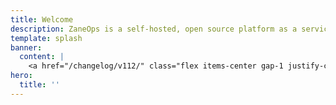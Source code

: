 ```yaml
---
title: Welcome
description: ZaneOps is a self-hosted, open source platform as a service for hosting static sites, web apps, databases, CRONS, Workers using docker swarm as the engine.
template: splash
banner:
  content: |
    <a href="/changelog/v112/" class="flex items-center gap-1 justify-center">Support for Preview Deployments (v1.12) <svg aria-hidden="true" class="astro-vnzlvqnm astro-445ym5ac" width="16" height="16" viewBox="0 0 24 24" fill="currentColor" style="--sl-icon-size: 1.5em;"><path d="M17.92 11.62a1.001 1.001 0 0 0-.21-.33l-5-5a1.003 1.003 0 1 0-1.42 1.42l3.3 3.29H7a1 1 0 0 0 0 2h7.59l-3.3 3.29a1.002 1.002 0 0 0 .325 1.639 1 1 0 0 0 1.095-.219l5-5a1 1 0 0 0 .21-.33 1 1 0 0 0 0-.76Z"></path></svg></a>
hero:
  title: ''
---
```



<Style />

<section id="hero" class="py-12 md:pt-24 grid grid-cols-1 md:grid-cols-3 gap-2 items-center">
  <div class="md:col-span-2 flex flex-col gap-2 items-center text-center md:text-start md:items-start">
    <h1 class="text-4xl md:text-5xl lg:text-6xl whitespace-nowrap">
      Welcome to ZaneOps
    </h1>
    <p>
      ZaneOps is a beautiful and fast self-hosted platform for deploying and managing apps, databases, static websites and more.
    </p>
    <Code lang="shell" code={`curl -fsSL https://cdn.zaneops.dev/install.sh | sudo bash`} frame="none" class="w-full max-w-full" />
    <div class="flex items-center gap-4">
      <LinkButton variant="primary" href="/installation">
        Get started
        <Icon name="right-arrow" />
      </LinkButton>
      <LinkButton variant="minimal" href="/installation">
        Star us on Github
        <Icon name="github" />
      </LinkButton>
    </div>
  </div>
  <div class="order-first md:order-last flex justify-center md:justify-start">
    <Logo class="w-52 sm:w-80" />
  </div>
</section>

<section id="screenshots">
  <BrowserScreenshot srcLight={DashboardLight.src} srcDark={DashboardDark.src} alt="ZaneOps dashboard" />
</section>


<div className="flex flex-col gap-60">

<section id="feature-highlight" className="mt-60 flex flex-col gap-2">
  <h2 className="text-pretty">Exceptional speed and user experience, packed with features</h2>
  <p>
    Who said a free and open source project should look ugly ?
  </p>

  <div className="grid md:grid-cols-2 [&>*]:py-6 [&>:nth-of-type(even)]:md:pl-6  [&>:nth-of-type(even)]:md:border-l [&>:nth-of-type(odd)]:md:pr-6">
    <div className="border-border flex-col gap-3 grid grid-cols-1 grid-rows-subgrid row-span-3">
      <h3 className="text-xl font-medium flex items-center gap-2">
        <Rocket class="text-neutral-400" />
        <span>
          Get started under 60 seconds
        </span>
      </h3>
      <small className="text-sm">
        No code changes, extra packages, or CLI tools needed - just connect your git provider account, select a repo, and click deploy !
      </small>

      <div 
        className="relative aspect-16/9 bg-center bg-bg p-6 rounded-lg h-80 w-full border border-slate-400/10 shadow-xs"
        >
        <img src={SourcePickerLight.src} className="dark:hidden" />
        <img src={SourcePickerDark.src} className="hidden dark:inline" />
      </div>

    </div>

    <div className="border-border flex-col gap-3 grid grid-cols-1 grid-rows-subgrid row-span-3">
      <h3 className="text-xl font-medium flex items-center gap-2">
        <Network class="text-neutral-400" />
        <span>
          Multiple environments
        </span>
      </h3>
      <small className="text-sm">
        Create multiple environments for your app, such as `staging`, `production`, and `development`. Each environment can have its own configuration and is isolated from each other.
      </small>

      <div 
        className="relative w-full aspect-16/9 bg-center bg-contain bg-bg py-6 px-4 flex  h-80 items-center justify-center rounded-lg border border-slate-400/10 shadow-xs"
        >
        <img src={EnvironmentListLight.src} className="dark:hidden " />
        <img src={EnvironmentListDark.src} className="hidden dark:inline " />
      </div>
    </div>

    <div className="border-t border-border gap-3 grid grid-cols-1 grid-rows-subgrid row-span-3">
      <h3 className="text-xl font-medium flex items-center gap-2">
        <FlaskConical class="text-neutral-400" />
        <span>
          Preview deployments
        </span>
      </h3>
      <small className="text-sm">
        Create preview deployments from Gitlab and GitHub repositories. 
        Test & Preview your features before sending them to production. 
      </small>

      <div 
        className="relative w-full aspect-16/9 bg-center bg-contain bg-bg py-6 px-4 flex  h-80 items-center justify-center rounded-lg border border-slate-400/10 shadow-xs"
        >
        <img src={PreviewDeploymentCommentLight.src} className="dark:hidden " />
        <img src={PreviewDeploymentCommentDark.src} className="hidden dark:inline " />
      </div>
    </div>

    <div className="border-t border-border gap-3 grid grid-cols-1 grid-rows-subgrid row-span-3">
      <h3 className="text-xl font-medium flex items-center gap-2">
        <Split class="text-neutral-400" />
        <span>
          Blue/Green deployments
        </span>
      </h3>
      <small className="text-sm">
        Deploying a new version doesn’t require stopping the old one, ensuring uninterrupted uptime.
      </small>

       <div 
        className="relative w-full aspect-16/9 bg-center bg-contain bg-bg py-6 px-4 flex  h-80 items-center justify-center rounded-lg border border-slate-400/10 shadow-xs"
        >
        <img src={BlueGreenLight.src} className="dark:hidden " />
        <img src={BlueGreenDark.src} className="hidden dark:inline " />
      </div>
    </div>
  
  </div>
</section>

<section id="workflow" className="grid md:grid-cols-2 lg:grid-cols-4 gap-12 place-items-start place-content-center md:mx-auto w-fit lg:w-full">
  <div className="flex flex-col gap-2 w-full md:max-w-80">
    <h3 className="text-lg flex items-center gap-2">
      <CloudUpload className="text-neutral-400 flex-none" />
    <span>Push to deploy</span>
    </h3>
    <p>You can deploy manually, automatically on every `git push` or via CI/CD.</p>
  </div>

  <div className="flex flex-col gap-2 w-full md:max-w-80">
    <h3 className="text-lg flex items-center gap-2">
      <ShieldCheck className="text-neutral-400 flex-none" />
      <span>Free SSL certificates</span>
    </h3>
    <p>Every domain-custom or auto-generated gets a free SSL certificate no manual setup required</p>
  </div>

  <div className="flex flex-col gap-2 w-full md:max-w-80">
    <h3 className="text-lg flex items-start gap-2">
       <GitCompareArrows className="text-neutral-400 flex-none" />
      <span>Git-Like Config System</span>
    </h3>
    <p>Review and validate changes before deploying new versions.</p>
  </div>

  <div className="flex flex-col gap-2 w-full md:max-w-80">
    <h3 className="text-lg flex items-start gap-2">
       <Heart className="text-neutral-400 flex-none" />
      <span>Best in class UI & UX</span>
    </h3>
    <p>Sleek, intuitive and fast, built to get out of your way.</p>
  </div>
</section>


<LogSectionHome />

<section id="scalability" className="flex flex-col gap-24">
  <div>
    <h2 className="text-pretty">Strength in Battle-Tested Tech</h2>
    <p>
      Powered by trusted open-source technologies, ZaneOps lets you focus on building and shipping, while we handle the complexity.
    </p>
  </div>

  <div className="grid md:grid-cols-2 gap-16 md:gap-8 place-items-start">
    <div className="flex flex-col gap-4 items-start h-full">
      <div class="flex flex-col gap-1">
        <h3 className="text-lg flex items-center gap-2">
          <Network className="text-neutral-400" />
          Docker swarm
        </h3>
        <p> 
          Powers ZaneOps behind the scenes, orchestrating your services, handling scaling, 
          and keeping deployments reliable without manual intervention.
        </p>
      </div>
      <div class="h-full flex items-center w-full">
        <img src={SwarmLogo.src} className="w-80 max-w-full" />
      </div>
    </div>
    <div className="flex flex-col gap-6 items-start h-full">
      <div class="flex flex-col gap-1">
        <h3 className="text-lg flex items-center gap-2">
          <Globe className="text-neutral-400" />
          Caddy
        </h3>
        <p>
          Manages all external traffic in ZaneOps, providing automatic HTTPS,
          acting as a reverse proxy, and ensuring your services and applications are securely and seamlessly accessible.
        </p>
      </div>
      <div class="h-full flex items-center w-full">
        <img src={CaddyLogo.src} className="w-80 max-w-full" />
      </div>
    </div>
  </div>
</section>


<section id="testimonials" className="">
  <h2 className="text-pretty">Developpers love ZaneOps ❤️ </h2>
  <p>
     Hear what real teams say about shipping faster with ZaneOps.
  </p>
</section>

</div>